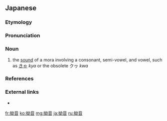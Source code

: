 ==Japanese==
{{ja-kanjitab|よう|おん|yomi=o}}

===Etymology===
{{rfe|ja}}

===Pronunciation===
{{ja-pron|y=go|ようおん|acc=1|acc_ref=NHK,DJR}}

===Noun===
{{ja-noun|ようおん|hhira=えうおん}}

# the [[sound]] of a mora involving a consonant, semi-vowel, and vowel, such as [[きゃ]] ''kya'' or the obsolete クヮ ''kwa''

===References===
<references/>

===External links===
* {{pedia|lang=ja}}

[[fr:拗音]]
[[ko:拗音]]
[[mg:拗音]]
[[ja:拗音]]
[[ru:拗音]]